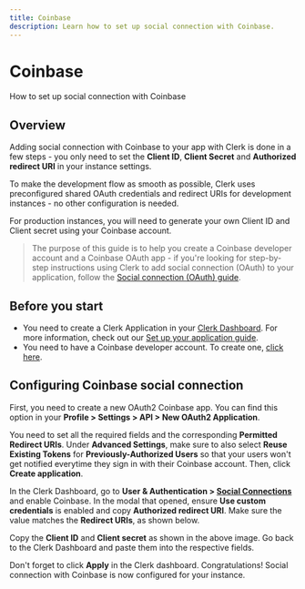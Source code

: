 ---
title: Coinbase
description: Learn how to set up social connection with Coinbase.
---

# Coinbase

How to set up social connection with Coinbase

## Overview

Adding social connection with Coinbase to your app with Clerk is done in a few steps - you only need to set the **Client ID**, **Client Secret** and **Authorized redirect URI** in your instance settings.

To make the development flow as smooth as possible, Clerk uses preconfigured shared OAuth credentials and redirect URIs for development instances - no other configuration is needed.

For production instances, you will need to generate your own Client ID and Client secret using your Coinbase account.

> The purpose of this guide is to help you create a Coinbase developer account and a Coinbase OAuth app - if you're looking for step-by-step instructions using Clerk to add social connection (OAuth) to your application, follow the [Social connection (OAuth) guide](/docs/authentication/social-connections/oauth).

## Before you start

- You need to create a Clerk Application in your [Clerk Dashboard](https://dashboard.clerk.com/). For more information, check out our [Set up your application guide](/docs/guides/setup-clerk).
- You need to have a Coinbase developer account. To create one, [click here](https://www.coinbase.com/).

## Configuring Coinbase social connection

First, you need to create a new OAuth2 Coinbase app. You can find this option in your **Profile > Settings > API > New OAuth2 Application**.

You need to set all the required fields and the corresponding **Permitted Redirect URIs**. Under **Advanced Settings**, make sure to also select **Reuse Existing Tokens** for **Previously-Authorized Users** so that your users won't get notified everytime they sign in with their Coinbase account. Then, click **Create application**.

<Images
  width={1301}
  height={1647}
  src="/docs/images/authentication-providers/coinbase/creating-application.jpg"
  alt="Creating application"
/>

In the Clerk Dashboard, go to **User & Authentication > [Social Connections](https://dashboard.clerk.com/last-active?path=user-authentication/social-connections)** and enable Coinbase. In the modal that opened, ensure **Use custom credentials** is enabled and copy **Authorized redirect URI**. Make sure the value matches the **Redirect URIs**, as shown below.

<Images
  width={1303}
  height={1027}
  src="/docs/images/authentication-providers/coinbase/copying-values-from-box-dashboard.jpg"
  alt="Copying the Client ID and Client Secret from the Box dashboard"
/>

Copy the **Client ID** and **Client secret** as shown in the above image. Go back to the Clerk Dashboard and paste them into the respective fields.

Don't forget to click **Apply** in the Clerk dashboard. Congratulations! Social connection with Coinbase is now configured for your instance.
